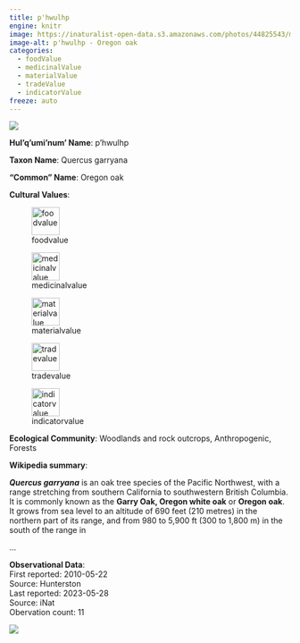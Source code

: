 ```yaml
---
title: p'hwulhp
engine: knitr
image: https://inaturalist-open-data.s3.amazonaws.com/photos/44825543/medium.jpeg
image-alt: p'hwulhp - Oregon oak
categories:
  - foodValue
  - medicinalValue
  - materialValue
  - tradeValue
  - indicatorValue
freeze: auto
---
```

![](https://inaturalist-open-data.s3.amazonaws.com/photos/44825543/medium.jpeg){fig-alt="p'hwulhp - Oregon oak"}

**Hul'q'umi'num' Name**: p'hwulhp



**Taxon Name**: Quercus garryana

**"Common" Name**: Oregon oak

**Cultural Values**:  

::: {layout-nrow=1 style="width:60%"}
![foodvalue](/files/foodvalue.svg){width=50px}

![medicinalvalue](/files/medicinalvalue.svg){width=50px}

![materialvalue](/files/materialvalue.svg){width=50px}

![tradevalue](/files/tradevalue.svg){width=50px}

![indicatorvalue](/files/indicatorvalue.svg){width=50px}
:::

**Ecological Community**: Woodlands and rock outcrops, Anthropogenic, Forests

**Wikipedia summary**:  
<p class="mw-empty-elt">
</p>

<p><i><b>Quercus garryana</b></i> is an oak tree species of the Pacific Northwest, with a range stretching from southern California to southwestern British Columbia. It is commonly known as the <b>Garry Oak, Oregon white oak</b> or <b>Oregon oak</b>. It grows from sea level to an altitude of 690 feet (210 metres) in the northern part of its range, and from 980 to 5,900&#160;ft (300 to 1,800&#160;m) in the south of the range in</p>...

**Observational Data**:   
First reported: 2010-05-22  
Source: Hunterston  
Last reported: 2023-05-28  
Source: iNat  
Obervation count: 11

![](community_dist.png)
